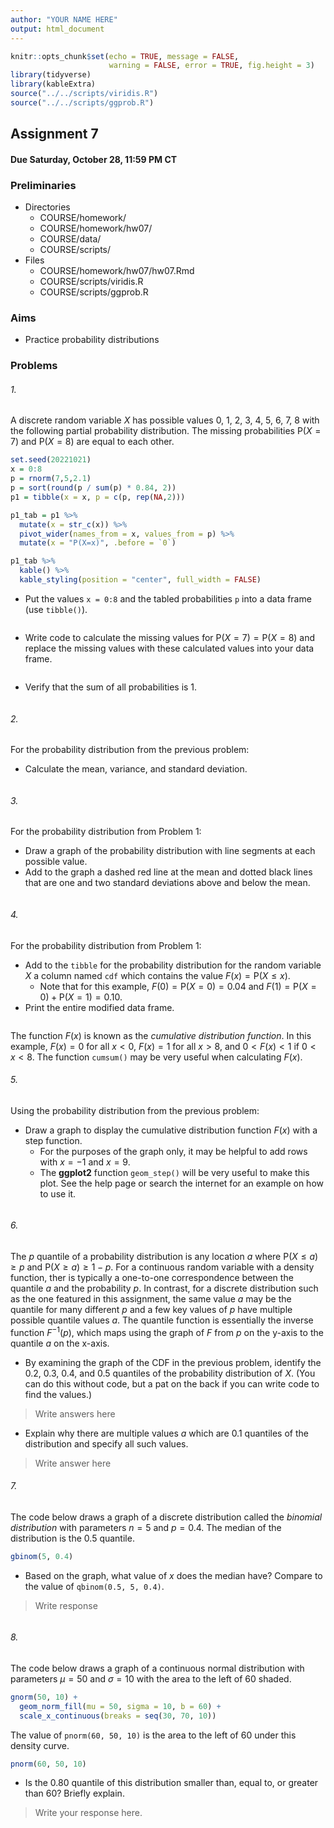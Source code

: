 ```yaml
---
author: "YOUR NAME HERE"
output: html_document
---
```


```r
knitr::opts_chunk$set(echo = TRUE, message = FALSE,
                      warning = FALSE, error = TRUE, fig.height = 3)
library(tidyverse)
library(kableExtra)
source("../../scripts/viridis.R")
source("../../scripts/ggprob.R")
```

\newcommand{\E}{\mathsf{E}}
\newcommand{\Var}{\mathsf{Var}}
\renewcommand{\prob}{\mathsf{P}}


## Assignment 7

#### Due Saturday, October 28, 11:59 PM CT

### Preliminaries

- Directories
    - COURSE/homework/
    - COURSE/homework/hw07/
    - COURSE/data/
    - COURSE/scripts/
- Files
  - COURSE/homework/hw07/hw07.Rmd
  - COURSE/scripts/viridis.R
  - COURSE/scripts/ggprob.R

### Aims

- Practice probability distributions

### Problems

######  1.
A discrete random variable $X$ has possible values 0, 1, 2, 3, 4, 5, 6, 7, 8 with the following partial probability distribution.
The missing probabilities $\prob(X=7)$ and $\prob(X=8)$ are equal to each other.

```r
set.seed(20221021)
x = 0:8
p = rnorm(7,5,2.1)
p = sort(round(p / sum(p) * 0.84, 2))
p1 = tibble(x = x, p = c(p, rep(NA,2)))

p1_tab = p1 %>% 
  mutate(x = str_c(x)) %>% 
  pivot_wider(names_from = x, values_from = p) %>% 
  mutate(x = "P(X=x)", .before = `0`) 

p1_tab %>% 
  kable() %>% 
  kable_styling(position = "center", full_width = FALSE)
```

- Put the values `x = 0:8` and the tabled probabilities `p` into a data frame (use `tibble()`).

```r

```

- Write code to calculate the missing values for $\prob(X=7) = \prob(X = 8)$ and replace the missing values with these calculated values into your data frame.

```r

```

- Verify that the sum of all probabilities is 1.

```r

```



###### 2.
For the probability distribution from the previous problem:
  
- Calculate the mean, variance, and standard deviation.

```r

```




###### 3.
For the probability distribution from Problem 1:
  
- Draw a graph of the probability distribution with line segments at each possible value.
- Add to the graph a dashed red line at the mean and dotted black lines that are one and two standard deviations above and below the mean.
  
  
```r

```
  



###### 4.
For the probability distribution from Problem 1:
  
- Add to the `tibble` for the probability distribution for the random variable $X$ a column named `cdf` which contains the value $F(x) = \prob(X \le x)$.
    - Note that for this example, $F(0) = \prob(X = 0) = 0.04$ and $F(1) = \prob(X = 0) + \prob(X = 1) = 0.10$.
- Print the entire modified data frame.

```r

```


The function $F(x)$ is known as the *cumulative distribution function*. In this example, $F(x) = 0$ for all $x < 0$, $F(x) = 1$ for all $x > 8$, and $0 < F(x) < 1$ if $0 < x < 8$. The function `cumsum()` may be very useful when calculating $F(x)$.
  


###### 5.
Using the probability distribution from the previous problem:
   
- Draw a graph to display the cumulative distribution function $F(x)$ with a step function.
    - For the purposes of the graph only, it may be helpful to add rows with $x=-1$ and $x=9$.
    - The **ggplot2** function `geom_step()` will be very useful to make this plot. See the help page or search the internet for an example on how to use it.
    
    
```r

```



###### 6.
The $p$ quantile of a probability distribution is any location $a$ where $\prob(X \le a) \ge p$ and $\prob(X \ge a) \ge 1-p$. For a continuous random variable with a density function, ther is typically a one-to-one correspondence between the quantile $a$ and the probability $p$. In contrast, for a discrete distribution such as the one featured in this assignment, the same value $a$ may be the quantile for many different $p$ and a few key values of $p$ have multiple possible quantile values $a$. The quantile function is essentially the inverse function $F^{-1}(p)$, which maps using the graph of $F$ from $p$ on the y-axis to the quantile $a$ on the x-axis.
  
- By examining the graph of the CDF in the previous problem, identify the 0.2, 0.3, 0.4, and 0.5 quantiles of the probability distribution of $X$. (You can do this without code, but a pat on the back if you can write code to find the values.)

> Write answers here

- Explain why there are multiple values $a$ which are 0.1 quantiles of the distribution and specify all such values.

> Write answer here




###### 7.
The code below draws a graph of a discrete distribution called the *binomial distribution* with parameters $n = 5$ and $p = 0.4$. The median of the distribution is the 0.5 quantile. 
  
```r
gbinom(5, 0.4)
```
  
- Based on the graph, what value of $x$ does the median have? Compare to the value of `qbinom(0.5, 5, 0.4)`.

> Write response

```r

```



###### 8.
The code below draws a graph of a continuous normal distribution with parameters $\mu = 50$ and $\sigma = 10$ with the area to the left of 60 shaded.
  
```r
gnorm(50, 10) +
  geom_norm_fill(mu = 50, sigma = 10, b = 60) +
  scale_x_continuous(breaks = seq(30, 70, 10))
```
  
The value of `pnorm(60, 50, 10)` is the area to the left of 60 under this density curve.

```r
pnorm(60, 50, 10)
```

- Is the 0.80 quantile of this distribution smaller than, equal to, or greater than 60? Briefly explain.

> Write your response here.
    
 